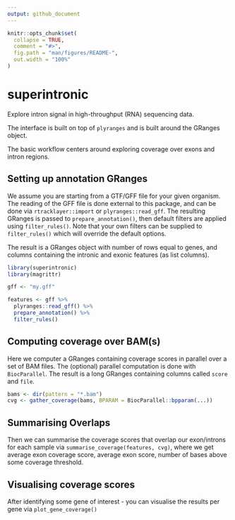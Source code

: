 ```yaml
---
output: github_document
---
```


<!-- README.md is generated from README.Rmd. Please edit that file -->

```r
knitr::opts_chunk$set(
  collapse = TRUE,
  comment = "#>",
  fig.path = "man/figures/README-",
  out.width = "100%"
)
```
# superintronic

Explore intron signal in high-throughput (RNA) sequencing data.

The interface is built on top of `plyranges` and is
built around the GRanges object.


The basic workflow centers around exploring coverage over exons and intron
regions.

## Setting up annotation GRanges

We assume you are starting from a GTF/GFF file for your given organism. 
The reading of the GFF file is done external to this package, 
and can be done via `rtracklayer::import` or `plyranges::read_gff`.
The resulting GRanges is passed to `prepare_annotation()`, then default
filters are applied using `filter_rules()`. Note that your own filters
can be supplied to `filter_rules()` which will override the default options.

The result is a GRanges object with number of rows equal to genes,
and columns containing the intronic and exonic features (as list columns). 
```r
library(superintronic)
library(magrittr)

gff <- "my.gff"

features <- gff %>% 
  plyranges::read_gff() %>% 
  prepare_annotation() %>% 
  filter_rules()

```

## Computing coverage over BAM(s)

Here we computer a GRanges containing coverage scores in parallel over
a set of BAM files. The (optional) parallel computation is done with 
`BiocParallel`. The result is a long GRanges containing columns called `score`
and `file`.

```r
bams <- dir(pattern = "*.bam")
cvg <- gather_coverage(bams, BPARAM = BiocParallel::bpparam(...))
```

## Summarising Overlaps

Then we can summarise the coverage scores that overlap our exon/introns
for each sample via `summarise_coverage(features, cvg)`, 
where we get average exon coverage score, average exon score, number of bases above some coverage threshold. 

## Visualising coverage scores
After identifying some gene of interest - you can visualise the results per
gene via `plot_gene_coverage()`
